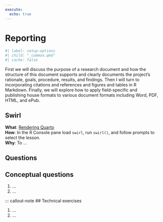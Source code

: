 ```yaml
---
execute: 
  echo: true
---
```


# Reporting {#sec-reporting}

```r
#| label: setup-options
#| child: "_common.qmd"
#| cache: false
```

<!-- TODO:

- [ ] ...

-->

First we will discuss the purpose of a research document and how the structure of this document supports and clearly documents the project’s rationale, goals, procedure, results, and findings. Then I will turn to incorporating citations and references and figures and tables in R Markdown. Finally, we will explore how to apply field-specific and publishing house formats to various document formats including Word, PDF, HTML, and ePub.

::: callout-tip
## Swirl

**What**: [Rendering Quarto](https://github.com/lin380/swirl)\
**How**: In the R Console pane load `swirl`, run `swirl()`, and follow prompts to select the lesson.\
**Why**: To ...
:::

## Questions {.unnumbered}

::: callout-note
## Conceptual questions

1. ...
2. ...

:::

::: callout-note
## Technical exercises

1. ...
2. ...
